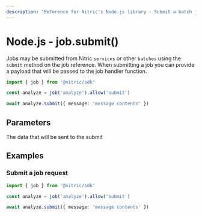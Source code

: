 ```yaml
---
description: "Reference for Nitric's Node.js library - Submit a batch job request with custom resource requirements"
---
```


# Node.js - job.submit()

Jobs may be submitted from Nitric `services` or other `batches` using the `submit` method on the job reference. When submitting a job you can provide a payload that will be passed to the job handler function.

```ts
import { job } from '@nitric/sdk'

const analyze = job('analyze').allow('submit')

await analyze.submit({ message: 'message contents' })
```

## Parameters

<Properties>
  <Property name="message" required type="Record<string, any>">
    The data that will be sent to the submit
  </Property>
</Properties>

## Examples

### Submit a job request

```ts
import { job } from '@nitric/sdk'

const analyze = job('analyze').allow('submit')

await analyze.submit({ message: 'message contents' })
```
